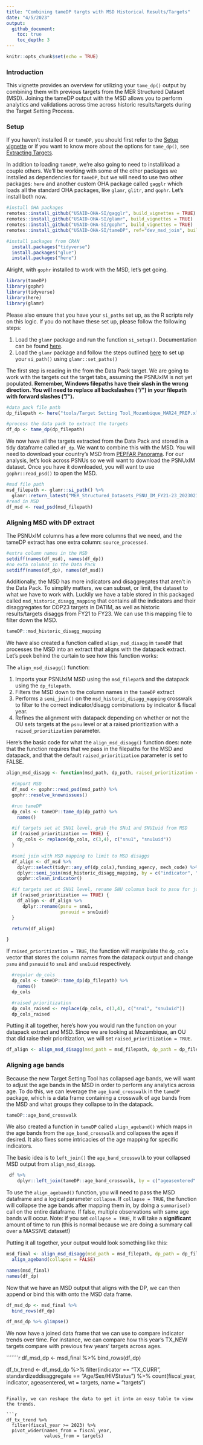 ```yaml
---
title: "Combining tameDP targts with MSD Historical Results/Targets"
date: "4/5/2023"
output:
  github_document:
    toc: true
    toc_depth: 3
---
```


```r
knitr::opts_chunk$set(echo = TRUE)
```

### Introduction

This vignette provides an overview for utilizing your `tame_dp()` output by combining them with previous targets from the MER Structured Dataset (MSD). Joining the tameDP output with the MSD allows you to perform analytics and validations across time across historic results/targets during the Target Setting Process.

### Setup

If you haven't installed R or `tameDP`, you should first refer to the [Setup vignette](https://usaid-oha-si.github.io/tameDP/articles/setup.html) or if you want to know more about the options for `tame_dp()`, see [Extracting Targets](https://usaid-oha-si.github.io/tameDP/articles/extracting-targets.html).

In addition to loading `tameDP`, we're also going to need to install/load a couple others. We'll be working with some of the other packages we installed as dependencies for `tameDP`, but we will need to use two other packages: `here` and another custom OHA package called `gagglr` which loads all the standard OHA packages, like `glamr`, `glitr`, and `gophr`. Let's install both now.

```r
#install OHA packages
remotes::install_github("USAID-OHA-SI/gagglr", build_vignettes = TRUE)
remotes::install_github("USAID-OHA-SI/glamr", build_vignettes = TRUE)
remotes::install_github("USAID-OHA-SI/gophr", build_vignettes = TRUE)
remotes::install_github("USAID-OHA-SI/tameDP", ref="dev_msd_join", build_vignettes = TRUE)

#install packages from CRAN
  install.packages("tidyverse")
  install.packages("glue")
  install.packages("here")
```
Alright, with `gophr` installed to work with the MSD, let's get going.

```r
library(tameDP)
library(gophr)
library(tidyverse)
library(here)
library(glamr)

```

Please also ensure that you have your `si_paths` set up, as the R scripts rely on this logic. If you do not have these set up, please follow the following steps:

1. Load the `glamr` package and run the function `si_setup()`. Documentation can be found [here](https://usaid-oha-si.github.io/glamr/articles/project-workflow.html).
2. Load the `glamr` package and follow the steps outlined [here](https://usaid-oha-si.github.io/glamr/articles/project-workflow.html) to set up your `si_path()` using `glamr::set_paths()`

The first step is reading in the from the Data Pack target. We are going to work with the targets out the target tabs, assuming the PSNUxIM is not yet populated. **Remember, Windows filepaths have their slash in the wrong direction. You will need to replace all backslashes ("/\") in your filepath with forward slashes ("/").**

```r
#data pack file path
dp_filepath <- here("tools/Target Setting Tool_Mozambique_MAR24_PREP.xlsx")

#process the data pack to extract the targets
df_dp <- tame_dp(dp_filepath)

```

We now have all the targets extracted from the Data Pack and stored in a tidy dataframe called `df_dp`. We want to combine this with the MSD. You will need to download your country's MSD from [PEPFAR Panorama](https://www.pepfar-panorama.org/). For our analysis, let's look across PSNUs so we will want to download the PSNUxIM dataset. Once you have it downloaded, you will want to use `gophr::read_psd()` to open the MSD.

```r
#msd file path
msd_filepath <- glamr::si_path() %>%
  glamr::return_latest("MER_Structured_Datasets_PSNU_IM_FY21-23_20230210_v1_1_Mozambique")
#read in MSD
df_msd <- read_psd(msd_filepath)
```
### Aligning MSD with DP extract

The PSNUxIM columns has a few more columns that we need, and the tameDP extract has one extra column: `source_processed`.

```r
#extra column names in the MSD
setdiff(names(df_msd), names(df_dp))
#no exta columns in the Data Pack
setdiff(names(df_dp), names(df_msd))
```


Additionally, the MSD has more indicators and disaggregates that aren't in the Data Pack. To simplify matters, we can subset, or limit, the dataset to what we have to work with. Luckily we have a table stored in this packaged called `msd_historic_disagg_mapping` that contains all the indicators and their disaggregates for COP23 targets in DATIM, as well as historic results/targets disaggs from FY21 to FY23. We can use this mapping file to filter down the MSD.

```r
tameDP::msd_historic_disagg_mapping
```

We have also created a function called `align_msd_disagg` in `tameDP` that processes the MSD into an extract that aligns with the datapack extract. Let's peek behind the curtain to see how this function works:

The `align_msd_disagg()` function:

1. Imports your PSNUxIM MSD using the `msd_filepath` and the datapack using the `dp_filepath`.
2. Filters the MSD down to the column names in the `tameDP` extract
3. Performs a `semi_join()` on the `msd_historic_disagg_mapping` crosswalk to filter to the correct indicator/disagg combinations by indicator & fiscal year.
4. Refines the alignment with datapack depending on whether or not the OU sets targets at the `psnu` level or at a raised prioritization with a `raised_prioritization` parameter.

Here's the basic code for what the `align_msd_disagg()` function does: note that the function requires that we pass in the filepaths for the MSD and datapack, and that the default `raised_prioritization` parameter is set to FALSE.

```r

align_msd_disagg <- function(msd_path, dp_path, raised_prioritization = FALSE) {

  #import MSD
  df_msd <- gophr::read_psd(msd_path) %>%
  gophr::resolve_knownissues()

  #run tameDP
  dp_cols <- tameDP::tame_dp(dp_path) %>%
    names()

  #if targets set at SNU1 level, grab the SNu1 and SNU1uid from MSD
  if (raised_prioritization == TRUE) {
    dp_cols <- replace(dp_cols, c(3,4), c("snu1", "snu1uid"))
  }

  #semi join with MSD mapping to limit to MSD disaggs
  df_align <- df_msd %>%
    dplyr::select(tidyr::any_of(dp_cols),funding_agency, mech_code) %>%
    dplyr::semi_join(msd_historic_disagg_mapping, by = c("indicator", "numeratordenom", "standardizeddisaggregate")) %>%
    gophr::clean_indicator()

  #if targets set at SNU1 level, rename SNU columsn back to psnu for join with dp
  if (raised_prioritization == TRUE) {
    df_align <- df_align %>%
      dplyr::rename(psnu = snu1,
                    psnuuid = snu1uid)
  }

  return(df_align)

}
```

If `raised_prioritization = TRUE`, the function will manipulate the `dp_cols` vector that stores the column names from the datapack output and change `psnu` and `psnuuid` to `snu1` and `snu1uid` respectively.

```r
  #regular dp_cols
  dp_cols <- tameDP::tame_dp(dp_filepath) %>%
    names()
  dp_cols

  #raised prioritization
  dp_cols_raised <- replace(dp_cols, c(3,4), c("snu1", "snu1uid"))
  dp_cols_raised

```

Putting it all together, here's how you would run the function on your datapack extract and MSD. Since we are looking at Mozambique, an OU that did raise their prioritization, we will set `raised_prioritization = TRUE`.

```r

df_align <- align_msd_disagg(msd_path = msd_filepath, dp_path = dp_filepath, raised_prioritization = TRUE) 

```

### Aligning age bands

Because the new Target Setting Tool has collapsed age bands, we will want to adjust the age bands in the MSD in order to perform any analytics across age. To do this, we can leverage the `age_band_crosswalk` in the `tameDP` package, which is a data frame containing a crosswalk of age bands from the MSD and what groups they collapse to in the datapack.

```r
tameDP::age_band_crosswalk
```

We also created a function in `tameDP` called `align_ageband()` which maps in the age bands from the `age_band_crosswalk` and collapses the ages if desired. It also fixes some intricacies of the age mapping for specific indicators.

The basic idea is to `left_join()` the `age_band_crosswalk` to your collapsed MSD output from `align_msd_disagg`.

```r
 df %>%
    dplyr::left_join(tameDP::age_band_crosswalk, by = c("ageasentered" = "age_msd")) 
```

To use the `align_ageband()` function, you will need to pass the MSD dataframe and a logical parameter `collapse`. If `collapse = TRUE`, the function will collapse the age bands after mapping them in, by doing a `summarise()` call on the entire dataframe. If false, multiple observations with same age bands will occur. Note: if you set `collapse = TRUE`, it will take a **significant** amount of time to run (this is normal because we are doing a summary call over a MASSIVE dataset!)

Putting it all together, your output would look something like this:

```r
  
msd_final <- align_msd_disagg(msd_path = msd_filepath, dp_path = dp_filepath, raised_prioritization = TRUE) %>% 
  align_ageband(collapse = FALSE)

names(msd_final)
names(df_dp)
```

Now that we have an MSD output that aligns with the DP, we can then append or bind this with onto the MSD data frame.

```r
  
df_msd_dp <- msd_final %>% 
  bind_rows(df_dp)

df_msd_dp %>% glimpse()
```
We now have a joined data frame that we can use to compare indicator trends over time. For instance, we can compare how this year’s TX_NEW targets compare with previous few years’ targets across ages.

```````r
df_msd_dp <- msd_final %>% 
  bind_rows(df_dp)

df_tx_trend <- df_msd_dp %>% 
  filter(indicator == "TX_CURR",
         standardizeddisaggregate == "Age/Sex/HIVStatus") %>% 
  count(fiscal_year, indicator, ageasentered, wt = targets, name = "targets") 


```

Finally, we can reshape the data to get it into an easy table to view the trends.

```r

df_tx_trend %>%
  filter(fiscal_year >= 2023) %>% 
  pivot_wider(names_from = fiscal_year,
              values_from = targets)
```

